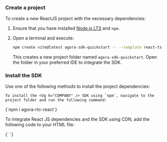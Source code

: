 <PlatformWrapper platform="react-js">


### Create a project

To create a new ReactJS project with the necessary dependencies:

1. Ensure that you have installed [Node.js LTS](https://nodejs.org/en) and `npm`.

1. Open a terminal and execute:

    ```bash
    npm create vite@latest agora-sdk-quickstart -- --template react-ts
    ```
    This creates a new project folder named `agora-sdk-quickstart`. Open the folder in your preferred IDE to integrate the SDK.

### Install the SDK

Use one of the following methods to install the project dependencies:

<Tabs>
<TabItem value="npm" label="NPM" default>

    To install the <Vg k="COMPANY" /> SDK using `npm`, navigate to the project folder and run the following command:

<CodeBlock language="bash">
{`npm i agora-rtc-react`}
</CodeBlock>
</TabItem>

<TabItem value="cdn" label="CDN">

To integrate React JS dependencies and the <Vg k="COMPANY" /> SDK using CDN, add the following code to your HTML file:

<CodeBlock language="html" showLineNumbers>
{`<!-- Include the React development libraries (must be introduced in this order) -->
<script crossorigin src="https://unpkg.com/react@18/umd/react.development.js"></script>
<script crossorigin src="https://unpkg.com/react-dom@18/umd/react-dom.development.js"></script>

<!-- If the above React libraries have already been integrated through npm, skip them and include only the Agora RTC React SDK -->
<script src="https://download.agora.io/sdk/release/agora-rtc-react.2.3.0.js"></script>`}
</CodeBlock>

</TabItem>    
</Tabs>


</PlatformWrapper>